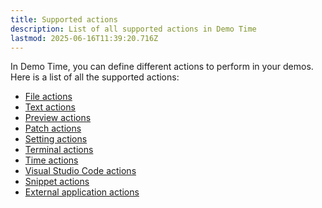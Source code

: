 ```yaml
---
title: Supported actions
description: List of all supported actions in Demo Time
lastmod: 2025-06-16T11:39:20.716Z
---
```


In Demo Time, you can define different actions to perform in your demos. Here is a list of all the supported actions:

- [File actions](/actions/file/)
- [Text actions](/actions/text/)
- [Preview actions](/actions/preview/)
- [Patch actions](/actions/patch/)
- [Setting actions](/actions/setting/)
- [Terminal actions](/actions/terminal/)
- [Time actions](/actions/time/)
- [Visual Studio Code actions](/actions/vscode/)
- [Snippet actions](/actions/snippet/)
- [External application actions](/actions/external/)